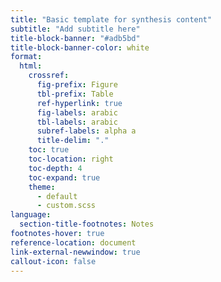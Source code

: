 ```yaml
---
title: "Basic template for synthesis content"
subtitle: "Add subtitle here"
title-block-banner: "#adb5bd"
title-block-banner-color: white
format: 
  html:
    crossref:
      fig-prefix: Figure
      tbl-prefix: Table
      ref-hyperlink: true
      fig-labels: arabic
      tbl-labels: arabic
      subref-labels: alpha a
      title-delim: "."
    toc: true
    toc-location: right
    toc-depth: 4
    toc-expand: true
    theme: 
      - default 
      - custom.scss
language:
  section-title-footnotes: Notes
footnotes-hover: true
reference-location: document
link-external-newwindow: true
callout-icon: false
---
```

